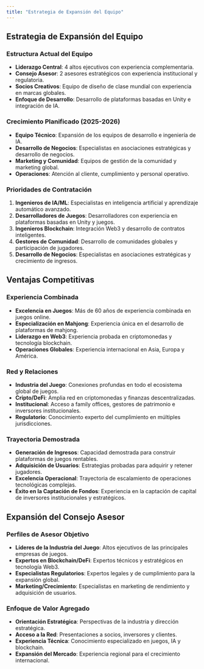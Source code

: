 ```yaml
---
title: "Estrategia de Expansión del Equipo"
---
```


## Estrategia de Expansión del Equipo

### Estructura Actual del Equipo
- **Liderazgo Central**: 4 altos ejecutivos con experiencia complementaria.
- **Consejo Asesor**: 2 asesores estratégicos con experiencia institucional y regulatoria.
- **Socios Creativos**: Equipo de diseño de clase mundial con experiencia en marcas globales.
- **Enfoque de Desarrollo**: Desarrollo de plataformas basadas en Unity e integración de IA.

### Crecimiento Planificado (2025-2026)
- **Equipo Técnico**: Expansión de los equipos de desarrollo e ingeniería de IA.
- **Desarrollo de Negocios**: Especialistas en asociaciones estratégicas y desarrollo de negocios.
- **Marketing y Comunidad**: Equipos de gestión de la comunidad y marketing global.
- **Operaciones**: Atención al cliente, cumplimiento y personal operativo.

### Prioridades de Contratación
1. **Ingenieros de IA/ML**: Especialistas en inteligencia artificial y aprendizaje automático avanzado.
2. **Desarrolladores de Juegos**: Desarrolladores con experiencia en plataformas basadas en Unity y juegos.
3. **Ingenieros Blockchain**: Integración Web3 y desarrollo de contratos inteligentes.
4. **Gestores de Comunidad**: Desarrollo de comunidades globales y participación de jugadores.
5. **Desarrollo de Negocios**: Especialistas en asociaciones estratégicas y crecimiento de ingresos.

## Ventajas Competitivas

### Experiencia Combinada
- **Excelencia en Juegos**: Más de 60 años de experiencia combinada en juegos online.
- **Especialización en Mahjong**: Experiencia única en el desarrollo de plataformas de mahjong.
- **Liderazgo en Web3**: Experiencia probada en criptomonedas y tecnología blockchain.
- **Operaciones Globales**: Experiencia internacional en Asia, Europa y América.

### Red y Relaciones
- **Industria del Juego**: Conexiones profundas en todo el ecosistema global de juegos.
- **Cripto/DeFi**: Amplia red en criptomonedas y finanzas descentralizadas.
- **Institucional**: Acceso a family offices, gestores de patrimonio e inversores institucionales.
- **Regulatorio**: Conocimiento experto del cumplimiento en múltiples jurisdicciones.

### Trayectoria Demostrada
- **Generación de Ingresos**: Capacidad demostrada para construir plataformas de juegos rentables.
- **Adquisición de Usuarios**: Estrategias probadas para adquirir y retener jugadores.
- **Excelencia Operacional**: Trayectoria de escalamiento de operaciones tecnológicas complejas.
- **Éxito en la Captación de Fondos**: Experiencia en la captación de capital de inversores institucionales y estratégicos.

## Expansión del Consejo Asesor

### Perfiles de Asesor Objetivo
- **Líderes de la Industria del Juego**: Altos ejecutivos de las principales empresas de juegos.
- **Expertos en Blockchain/DeFi**: Expertos técnicos y estratégicos en tecnología Web3.
- **Especialistas Regulatorios**: Expertos legales y de cumplimiento para la expansión global.
- **Marketing/Crecimiento**: Especialistas en marketing de rendimiento y adquisición de usuarios.

### Enfoque de Valor Agregado
- **Orientación Estratégica**: Perspectivas de la industria y dirección estratégica.
- **Acceso a la Red**: Presentaciones a socios, inversores y clientes.
- **Experiencia Técnica**: Conocimiento especializado en juegos, IA y blockchain.
- **Expansión del Mercado**: Experiencia regional para el crecimiento internacional.